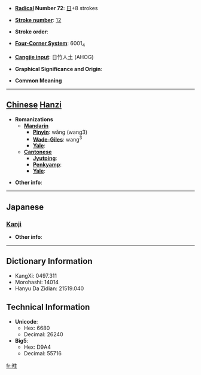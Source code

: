 * '''[[Wiktionary:Chinese radical index| Radical]] Number 72''': [[Wiktionary:Chinese radical index 日|日]]+8 strokes

* '''[[Wiktionary:Chinese total strokes index|Stroke number]]''': [[Wiktionary:Chinese total strokes index 12|12]]

* '''Stroke order''': 

* '''[[Wiktionary:Chinese four corner index|Four-Corner System]]''': 6001<sub>4</sub>

* '''[[Wiktionary:Chinese Cangjie index|Cangjie input]]''': 日竹人土 (AHOG)

* '''Graphical Significance and Origin''': 

* '''Common Meaning'''

----

== [[Chinese]] [[Hanzi]] ==

* '''Romanizations'''
** '''[[Mandarin]]'''
*** '''[[Pinyin]]''': wǎng (wang3)
*** '''[[Wade-Giles]]''': wang<sup>3</sup>
*** '''[[Yale]]''': 
** '''[[Cantonese]]'''
*** '''[[Jyutping]]''':
*** '''[[Penkyamp]]''': 
*** '''[[Yale]]''': 

* '''Other info''': 

----

==Japanese==
===[[Kanji]]===
{{kanji|on readings=[[おう]] (ō), [[きょう]] (kyō), [[ごう]] (gō)
|kun readings=[[かがやきうつくしい]] (kagayakiutsukushii)
}}

* '''Other info''':  

----

== Dictionary Information ==

* KangXi: 0497.311
* Morohashi: 14014
* Hanyu Da Zidian: 21519.040

== Technical Information ==

* '''Unicode''':
** Hex: 6680
** Decimal: 26240
* '''Big5''':
** Hex: D9A4
** Decimal: 55716

[[fr:暀]]